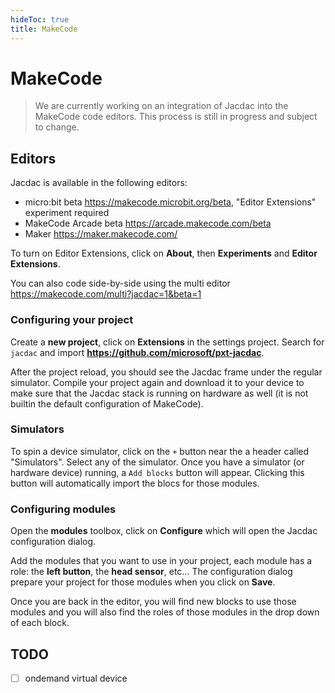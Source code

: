 ```yaml
---
hideToc: true
title: MakeCode
---
```


# MakeCode

> We are currently working on an integration of Jacdac into the MakeCode code editors.
This process is still in progress and subject to change.

## Editors

Jacdac is available in the following editors:

* micro:bit beta https://makecode.microbit.org/beta, "Editor Extensions" experiment required
* MakeCode Arcade beta https://arcade.makecode.com/beta
* Maker https://maker.makecode.com/

To turn on Editor Extensions, click on **About**, then **Experiments** and **Editor Extensions**.

You can also code side-by-side using the multi editor https://makecode.com/multi?jacdac=1&beta=1

### Configuring your project

Create a **new project**, click on **Extensions** in the settings project. 
Search for ``jacdac`` and import **https://github.com/microsoft/pxt-jacdac**.

After the project reload, you should see the Jacdac frame under the regular simulator.
Compile your project again and download it to your device to make sure that the Jacdac stack is running on hardware as well 
(it is not builtin the default configuration of MakeCode).

### Simulators

To spin a device simulator, click on the ``+`` button near the a header called "Simulators". Select any of the simulator.
Once you have a simulator (or hardware device) running, a ``Add blocks`` button will appear. Clicking this button will
automatically import the blocs for those modules.

### Configuring modules

Open the **modules** toolbox, click on **Configure** which will open the Jacdac configuration
dialog.

Add the modules that you want to use in your project, each module has a role:
the **left button**, the **head sensor**, etc... The configuration dialog
prepare your project for those modules when you click on **Save**.

Once you are back in the editor, you will find new blocks to use those modules
and you will also find the roles of those modules in the drop down of each block.


## TODO

- [ ] ondemand virtual device
